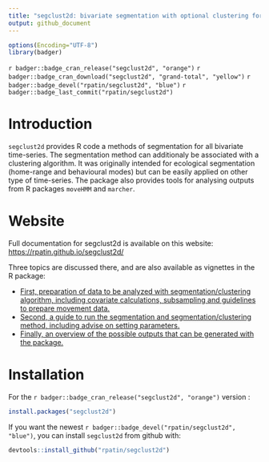 ```yaml
---
title: "segclust2d: bivariate segmentation with optional clustering for R"
output: github_document
---
```



```r
options(Encoding="UTF-8")
library(badger)
```


`r badger::badge_cran_release("segclust2d", "orange")`
`r badger::badge_cran_download("segclust2d", "grand-total", "yellow")`
`r badger::badge_devel("rpatin/segclust2d", "blue")`
`r badger::badge_last_commit("rpatin/segclust2d")`

# Introduction

`segclust2d` provides R code a methods of segmentation for all bivariate
time-series. The segmentation method can additionaly be associated with a
clustering algorithm. It was originally intended for ecological segmentation
(home-range and behavioural modes) but can be easily applied on other type of
time-series. The package also provides tools for analysing outputs from R
packages `moveHMM` and `marcher`.

# Website

Full documentation for segclust2d is available on this website:
[https://rpatin.github.io/segclust2d/](https://rpatin.github.io/segclust2d/)

Three topics are discussed there, and are also available as vignettes in the R package:


- [First, preparation of data to be analyzed with segmentation/clustering algorithm, including covariate calculations, subsampling and guidelines to prepare movement data.](https://rpatin.github.io/segclust2d/articles/v01_preparing_data.html)
- [Second, a guide to run the segmentation and segmentation/clustering method, including advise on setting parameters.](https://rpatin.github.io/segclust2d/articles/v02_run_segclust2d.html)
- [Finally, an overview of the possible outputs that can be generated with the package.](https://rpatin.github.io/segclust2d/articles/v03_explore_outputs.html)

# Installation

For the `r badger::badge_cran_release("segclust2d", "orange")` version  : 
```r
install.packages("segclust2d")
```

If you want the newest `r badger::badge_devel("rpatin/segclust2d", "blue")`, you
can install `segclust2d` from github  with:

```r
devtools::install_github("rpatin/segclust2d")
```

